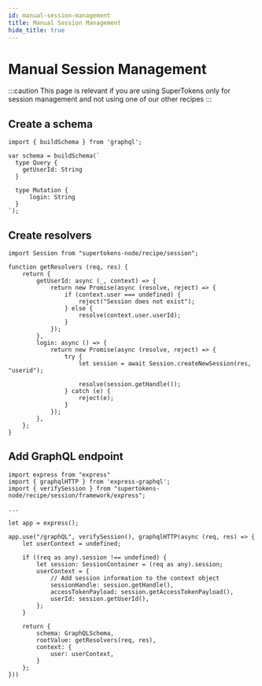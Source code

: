```yaml
---
id: manual-session-management
title: Manual Session Management
hide_title: true
---
```


<!-- COPY DOCS -->
<!-- ./session/graphql-integration/manual-session-management.mdx -->

# Manual Session Management

:::caution
This page is relevant if you are using SuperTokens only for session management and not using one of our other recipes
:::

## Create a schema

```tsx
import { buildSchema } from 'graphql';

var schema = buildSchema(`
  type Query {
    getUserId: String
  }

  type Mutation {
      login: String
  }
`);
```

## Create resolvers

```tsx
import Session from "supertokens-node/recipe/session";

function getResolvers (req, res) {
    return {
        getUserId: async (_, context) => {
            return new Promise(async (resolve, reject) => {
                if (context.user === undefined) {
                    reject("Session does not exist");
                } else {
                    resolve(context.user.userId);
                }
            });
        },
        login: async () => {
            return new Promise(async (resolve, reject) => {
                try {
                    let session = await Session.createNewSession(res, "userid");

                    resolve(session.getHandle());
                } catch (e) {
                    reject(e);
                }
            });
        },
    };
}
```

## Add GraphQL endpoint

```tsx
import express from "express"
import { graphqlHTTP } from 'express-graphql';
import { verifySession } from "supertokens-node/recipe/session/framework/express";

...

let app = express();

app.use("/graphQL", verifySession(), graphqlHTTP(async (req, res) => {
    let userContext = undefined;

    if ((req as any).session !== undefined) {
        let session: SessionContainer = (req as any).session;
        userContext = {
            // Add session information to the context object
            sessionHandle: session.getHandle(),
            accessTokenPayload: session.getAccessTokenPayload(),
            userId: session.getUserId(),
        };
    }

    return {
        schema: GraphQLSchema,
        rootValue: getResolvers(req, res),
        context: {
            user: userContext,
        }
    };
}))
```